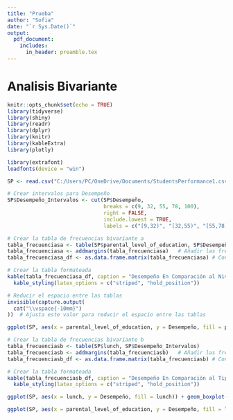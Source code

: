 ```yaml
---
title: "Prueba"
author: "Sofia"
date: "`r Sys.Date()`"
output: 
  pdf_document:
    includes:
      in_header: preamble.tex
---
```


# Analisis Bivariante

```r
knitr::opts_chunk$set(echo = TRUE)
library(tidyverse)
library(shiny)
library(readr)
library(dplyr)
library(knitr)
library(kableExtra)
library(plotly)

library(extrafont)
loadfonts(device = "win")

SP <- read.csv("C:/Users/PC/OneDrive/Documents/StudentsPerformance1.csv")
```


```r
# Crear intervalos para Desempeño
SP$Desempeño_Intervalos <- cut(SP$Desempeño, 
                               breaks = c(9, 32, 55, 78, 100), 
                               right = FALSE,
                               include.lowest = TRUE,
                               labels = c("[9,32)", "[32,55)", "[55,78)", "[78,100]"))

```

```r
# Crear la tabla de frecuencias bivariante a
tabla_frecuenciasa <- table(SP$parental_level_of_education, SP$Desempeño_Intervalos)
tabla_frecuenciasa <- addmargins(tabla_frecuenciasa)   # Añadir las frecuencias marginales
tabla_frecuenciasa_df <- as.data.frame.matrix(tabla_frecuenciasa) # Convertir la tabla a un data frame para formatearla

# Crear la tabla formateada
kable(tabla_frecuenciasa_df, caption = "Desempeño En Comparación al Nivel Educativo de los Padres", format = "latex", booktabs = TRUE) %>%
  kable_styling(latex_options = c("striped", "hold_position"))

# Reducir el espacio entre las tablas
invisible(capture.output(
  cat("\\vspace{-10mm}")
))  # Ajusta este valor para reducir el espacio entre las tablas
```

```r
ggplot(SP, aes(x = parental_level_of_education, y = Desempeño, fill = parental_level_of_education)) + geom_boxplot()  + labs(title = "Desempeño en función del Nivel Educativo de los Padres", x = "Nivel Educativo de los Padres", y = "Desempeño") + theme(text = element_text(family = "serif")) + theme(plot.title = element_text(hjust = 0.5)) + theme(axis.text.x = element_blank())
```


```r
# Crear la tabla de frecuencias bivariante b
tabla_frecuenciasb <- table(SP$lunch, SP$Desempeño_Intervalos)
tabla_frecuenciasb <- addmargins(tabla_frecuenciasb)   # Añadir las frecuencias marginales
tabla_frecuenciasb_df <- as.data.frame.matrix(tabla_frecuenciasb) # Convertir la tabla a un data frame para formatearla

# Crear la tabla formateada
kable(tabla_frecuenciasb_df, caption = "Desempeño En Comparación al Tipo de Almuerzo", format = "latex", booktabs = TRUE) %>%
  kable_styling(latex_options = c("striped", "hold_position"))
```

```r
ggplot(SP, aes(x = lunch, y = Desempeño, fill = lunch)) + geom_boxplot()  + labs(title = "Desempeño en función del la Calidad de los Almuerzos", x = "Almuerzo", y = "Desempeño") +  theme(text = element_text(family = "serif")) + theme(text = element_text(family = "serif")) + theme(plot.title = element_text(hjust = 0.5)) + theme(axis.text.x = element_blank())
```

```r
ggplot(SP, aes(x = parental_level_of_education, y = Desempeño, fill = lunch)) + geom_boxplot()  + labs(title = "Desempeño en función del Nivel Educativo de los Padres", x = "Nivel Educativo de los Padres", y = "Desempeño") + theme(text = element_text(family = "serif")) + theme(plot.title = element_text(hjust = 0.5)) + theme(axis.text.x = element_blank())             
```

